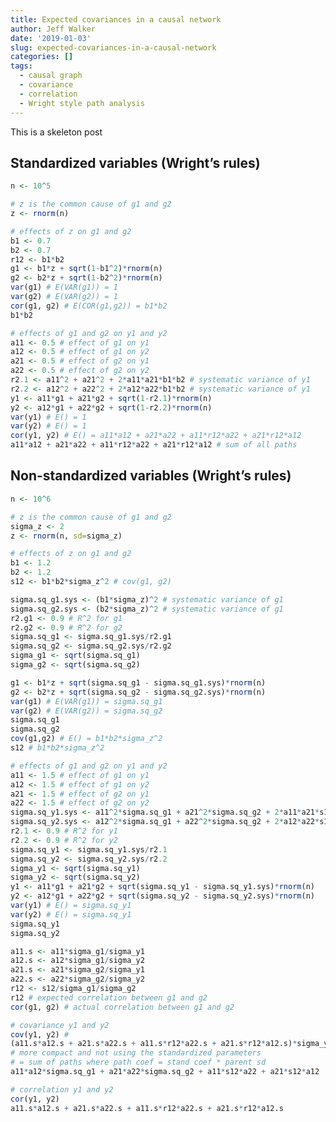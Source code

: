 ```yaml
---
title: Expected covariances in a causal network
author: Jeff Walker
date: '2019-01-03'
slug: expected-covariances-in-a-causal-network
categories: []
tags:
  - causal graph
  - covariance
  - correlation
  - Wright style path analysis
---
```

This is a skeleton post

## Standardized variables (Wright's rules)
```r
n <- 10^5

# z is the common cause of g1 and g2
z <- rnorm(n)

# effects of z on g1 and g2
b1 <- 0.7
b2 <- 0.7
r12 <- b1*b2
g1 <- b1*z + sqrt(1-b1^2)*rnorm(n)
g2 <- b2*z + sqrt(1-b2^2)*rnorm(n)
var(g1) # E(VAR(g1)) = 1
var(g2) # E(VAR(g2)) = 1
cor(g1, g2) # E(COR(g1,g2)) = b1*b2
b1*b2

# effects of g1 and g2 on y1 and y2
a11 <- 0.5 # effect of g1 on y1
a12 <- 0.5 # effect of g1 on y2
a21 <- 0.5 # effect of g2 on y1
a22 <- 0.5 # effect of g2 on y2
r2.1 <- a11^2 + a21^2 + 2*a11*a21*b1*b2 # systematic variance of y1
r2.2 <- a12^2 + a22^2 + 2*a12*a22*b1*b2 # systematic variance of y1
y1 <- a11*g1 + a21*g2 + sqrt(1-r2.1)*rnorm(n)
y2 <- a12*g1 + a22*g2 + sqrt(1-r2.2)*rnorm(n)
var(y1) # E() = 1
var(y2) # E() = 1
cor(y1, y2) # E() = a11*a12 + a21*a22 + a11*r12*a22 + a21*r12*a12
a11*a12 + a21*a22 + a11*r12*a22 + a21*r12*a12 # sum of all paths
```

## Non-standardized variables (Wright's rules)

```r
n <- 10^6

# z is the common cause of g1 and g2
sigma_z <- 2
z <- rnorm(n, sd=sigma_z)

# effects of z on g1 and g2
b1 <- 1.2
b2 <- 1.2
s12 <- b1*b2*sigma_z^2 # cov(g1, g2)

sigma.sq_g1.sys <- (b1*sigma_z)^2 # systematic variance of g1
sigma.sq_g2.sys <- (b2*sigma_z)^2 # systematic variance of g1
r2.g1 <- 0.9 # R^2 for g1
r2.g2 <- 0.9 # R^2 for g2
sigma.sq_g1 <- sigma.sq_g1.sys/r2.g1
sigma.sq_g2 <- sigma.sq_g2.sys/r2.g2
sigma_g1 <- sqrt(sigma.sq_g1)
sigma_g2 <- sqrt(sigma.sq_g2)

g1 <- b1*z + sqrt(sigma.sq_g1 - sigma.sq_g1.sys)*rnorm(n)
g2 <- b2*z + sqrt(sigma.sq_g2 - sigma.sq_g2.sys)*rnorm(n)
var(g1) # E(VAR(g1)) = sigma.sq_g1
var(g2) # E(VAR(g2)) = sigma.sq_g2
sigma.sq_g1
sigma.sq_g2
cov(g1,g2) # E() = b1*b2*sigma_z^2
s12 # b1*b2*sigma_z^2

# effects of g1 and g2 on y1 and y2
a11 <- 1.5 # effect of g1 on y1
a12 <- 1.5 # effect of g1 on y2
a21 <- 1.5 # effect of g2 on y1
a22 <- 1.5 # effect of g2 on y2
sigma.sq_y1.sys <- a11^2*sigma.sq_g1 + a21^2*sigma.sq_g2 + 2*a11*a21*s12 # systematic variance of y1
sigma.sq_y2.sys <- a12^2*sigma.sq_g1 + a22^2*sigma.sq_g2 + 2*a12*a22*s12 # systematic variance of y2
r2.1 <- 0.9 # R^2 for y1
r2.2 <- 0.9 # R^2 for y2
sigma.sq_y1 <- sigma.sq_y1.sys/r2.1
sigma.sq_y2 <- sigma.sq_y2.sys/r2.2
sigma_y1 <- sqrt(sigma.sq_y1)
sigma_y2 <- sqrt(sigma.sq_y2)
y1 <- a11*g1 + a21*g2 + sqrt(sigma.sq_y1 - sigma.sq_y1.sys)*rnorm(n)
y2 <- a12*g1 + a22*g2 + sqrt(sigma.sq_y2 - sigma.sq_y2.sys)*rnorm(n)
var(y1) # E() = sigma.sq_y1
var(y2) # E() = sigma.sq_y1
sigma.sq_y1
sigma.sq_y2

a11.s <- a11*sigma_g1/sigma_y1
a12.s <- a12*sigma_g1/sigma_y2
a21.s <- a21*sigma_g2/sigma_y1
a22.s <- a22*sigma_g2/sigma_y2
r12 <- s12/sigma_g1/sigma_g2
r12 # expected correlation between g1 and g2
cor(g1, g2) # actual correlation between g1 and g2

# covariance y1 and y2
cov(y1, y2) #
(a11.s*a12.s + a21.s*a22.s + a11.s*r12*a22.s + a21.s*r12*a12.s)*sigma_y1*sigma_y2 # expected cov(y1, y2)
# more compact and not using the standardized parameters
# = sum of paths where path coef = stand coef * parent sd
a11*a12*sigma.sq_g1 + a21*a22*sigma.sq_g2 + a11*s12*a22 + a21*s12*a12

# correlation y1 and y2
cor(y1, y2)
a11.s*a12.s + a21.s*a22.s + a11.s*r12*a22.s + a21.s*r12*a12.s

```

